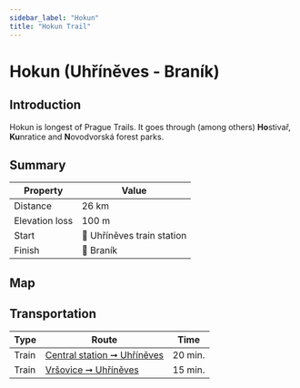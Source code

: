 ```yaml
---
sidebar_label: "Hokun"
title: "Hokun Trail"
---
```


# Hokun (Uhříněves - Braník)

## Introduction

Hokun is longest of Prague Trails. It goes through (among others) **Ho**stivař, **Ku**nratice and **N**ovodvorská forest parks.

## Summary

| Property | Value |
| --- | --- |
| Distance | 26 km |
| Elevation loss | 100 m |
| Start | 📍 Uhříněves train station |
| Finish | 📍 Braník |

## Map

<MapyCzEmbeddedPath id="jusasojeru"></MapyCzEmbeddedPath>

## Transportation

| Type | Route | Time |
| --- | --- | --- |
| Train | [Central station ➞ Uhříněves](https://idos.idnes.cz/vlakyautobusymhdvse/spojeni/vysledky/?f=Praha%20hl.n.&fc=100003&t=Praha-Uh%C5%99%C3%ADn%C4%9Bves&tc=100003&direct=true&af=true&trt=150,151,152,153&fcs=3 "See timetable") | 20 min. |
| Train | [Vršovice ➞ Uhříněves](https://idos.idnes.cz/vlakyautobusymhdvse/spojeni/vysledky/?f=Praha-Vr%C5%A1ovice&fc=100003&t=Praha-Uh%C5%99%C3%ADn%C4%9Bves&tc=100003&direct=true&af=true&trt=150,151,152,153&fcs=3 "See timetable") | 15 min. |

